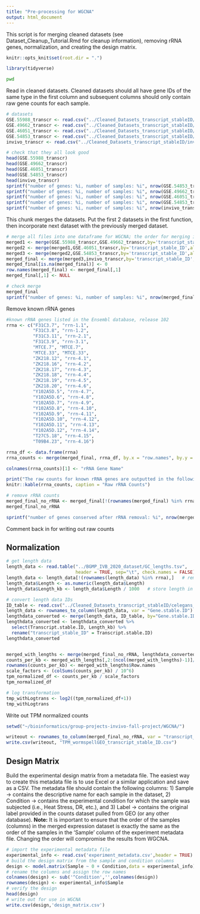 ```yaml
---
title: "Pre-processing for WGCNA"
output: html_document
---
```


This script is for merging cleaned datasets (see Dataset_Cleanup_Tutorial.Rmd for cleanup information), removing rRNA genes, normalization, and creating the design matrix.

```r
knitr::opts_knit$set(root.dir = ".")
```

```r
library(tidyverse)
```

```bash
pwd
```

Read in cleaned datasets. Cleaned datasets should all have gene IDs of the same type in the first column and subsequent columns should only contain raw gene counts for each sample.
```r
# datasets
GSE.55988_transcr <- read.csv("../Cleaned_Datasets_transcript_stableID/GSE55988_cleaned_transcrID.csv")
GSE.49662_transcr <- read.csv("../Cleaned_Datasets_transcript_stableID/GSE49662_cleaned_transcrID.csv")
GSE.46051_transcr <- read.csv("../Cleaned_Datasets_transcript_stableID/GSE46051_cleaned_transcrID.csv")
GSE.54853_transcr <- read.csv("../Cleaned_Datasets_transcript_stableID/GSE54853_cleaned_transcrID.csv")
invivo_transcr <- read.csv("../Cleaned_Datasets_transcript_stableID/invivo_cleaned_transcrID.csv")

# check that they all look good
head(GSE.55988_transcr)
head(GSE.49662_transcr)
head(GSE.46051_transcr)
head(GSE.54853_transcr)
head(invivo_transcr)
sprintf("number of genes: %i, number of samples: %i", nrow(GSE.54853_transcr), (ncol(GSE.54853_transcr)-1))
sprintf("number of genes: %i, number of samples: %i", nrow(GSE.49662_transcr), (ncol(GSE.49662_transcr)-1))
sprintf("number of genes: %i, number of samples: %i", nrow(GSE.46051_transcr), (ncol(GSE.46051_transcr)-1))
sprintf("number of genes: %i, number of samples: %i", nrow(GSE.54853_transcr), (ncol(GSE.54853_transcr)-1))
sprintf("number of genes: %i, number of samples: %i", nrow(invivo_transcr), (ncol(invivo_transcr)-1))
```

This chunk merges the datasets. Put the first 2 datasets in the first function, then incorporate next dataset with the previously merged dataset.
```r
# merge all files into one dataframe for WGCNA; the order for merging is determined based on the order of the samples in the design matrix
merged1 <- merge(GSE.55988_transcr,GSE.49662_transcr,by='transcript_stable_ID',all=TRUE)
merged2 <- merge(merged1,GSE.46051_transcr,by='transcript_stable_ID',all=TRUE)
merged3 <- merge(merged2,GSE.54853_transcr,by='transcript_stable_ID',all=TRUE)
merged_final <- merge(merged3,invivo_transcr,by='transcript_stable_ID',all=TRUE)
merged_final[is.na(merged_final)] <- 0
row.names(merged_final) <- merged_final[,1]
merged_final[,1] <- NULL

# check merge
merged_final
sprintf("number of genes: %i, number of samples: %i", nrow(merged_final), (ncol(merged_final)-1))
```

Remove known rRNA genes
```r
#known rRNA genes listed in the Ensembl database, release 102
rrna <- c("F31C3.7", "rrn-1.1",
          "F31C3.8", "rrn-1.2",
          "F31C3.11", "rrn-2.1",
          "F31C3.9", "rrn-3.1",
          "MTCE.7", "MTCE.7",
          "MTCE.33", "MTCE.33",
          "ZK218.12", "rrn-4.1",
          "ZK218.16", "rrn-4.2",
          "ZK218.17", "rrn-4.3",
          "ZK218.18", "rrn-4.4",
          "ZK218.19", "rrn-4.5",
          "ZK218.20", "rrn-4.6",
          "Y102A5D.5", "rrn-4.7",
          "Y102A5D.6", "rrn-4.8",
          "Y102A5D.7", "rrn-4.9",
          "Y102A5D.8", "rrn-4.10",
          "Y102A5D.9", "rrn-4.11",
          "Y102A5D.10", "rrn-4.12",
          "Y102A5D.11", "rrn-4.13",
          "Y102A5D.12", "rrn-4.14",
          "T27C5.18", "rrn-4.15",
          "T09B4.23", "rrn-4.16")

rrna_df <- data.frame(rrna)
rrna_counts <- merge(merged_final, rrna_df, by.x = "row.names", by.y = "rrna")

colnames(rrna_counts)[1] <- "rRNA Gene Name"

print("The raw counts for known rRNA genes are outputted in the following table")
knitr::kable(rrna_counts, caption = "Raw rRNA Counts")

# remove rRNA counts
merged_final_no_rRNA <- merged_final[!(rownames(merged_final) %in% rrna),]
merged_final_no_rRNA

sprintf("number of genes conserved after rRNA removal: %i", nrow(merged_final_no_rRNA))
```

Comment back in for writing out raw counts
<!-- Write out raw counts -->
<!-- ```{r write out merged raw counts} -->
<!-- setwd("~/bioinformatics/group-projects-invivo-fall-project/WGCNA/") -->

<!-- writeout <- rownames_to_column(merged_final_no_rRNA, var = "transcript_stable_ID") -->
<!-- write.csv(writeout, "raw_wormspellGEO_transcript_stable_ID.csv") -->
<!-- ``` -->

## Normalization

```r
# get length data
length_data <- read.table("../BGMP_IVB_2020_dataset/GC_lengths.tsv",
                          header = TRUE, sep="\t", check.names = FALSE)
length_data <- length_data[!(rownames(length_data) %in% rrna),]   # remove rRNA genes from length data
length_data$Length <- as.numeric(length_data$Length)
length_data$Length_kb <- length_data$Length / 1000   # store length in kb

# convert length data IDs
ID_table <- read.csv("../Cleaned_Datasets_transcript_stableID/celegans_cleaned_mart_ensembl.102.tsv", sep = "\t")
length_data <- rownames_to_column(length_data, var = "Gene.stable.ID")
lengthdata_converted <- merge(length_data, ID_table, by="Gene.stable.ID", all.x = FALSE, all.y = FALSE)
lengthdata_converted <- lengthdata_converted %>%
  select(Transcript.stable.ID, Length_kb) %>%
  rename("transcript_stable_ID" = Transcript.stable.ID)
lengthdata_converted


merged_with_lengths <- merge(merged_final_no_rRNA, lengthdata_converted, by.x=0, by.y="transcript_stable_ID", sort = TRUE)
counts_per_kb <- merged_with_lengths[,2:(ncol(merged_with_lengths)-1)]/merged_with_lengths[,(ncol(merged_with_lengths))]
rownames(counts_per_kb) <- merged_with_lengths$Row.names
scale_factors <- (colSums(counts_per_kb) / 10^6)
tpm_normalized_df <- counts_per_kb / scale_factors
tpm_normalized_df

# log transformation
tmp_withLogtrans <- log2((tpm_normalized_df+1))
tmp_withLogtrans
```

Write out TPM normalized counts
```r
setwd("~/bioinformatics/group-projects-invivo-fall-project/WGCNA/")

writeout <- rownames_to_column(merged_final_no_rRNA, var = "transcript_stable_ID")
write.csv(writeout, "TPM_wormspellGEO_transcript_stable_ID.csv")
```


## Design Matrix

Build the experimental design matrix from a metadata file. The easiest way to create this metadata file
is to use Excel or a similar application and save as a CSV. The metadata file should contain the 
following columns: 1) Sample -> contains the descriptive name for each sample in the dataset, 2) 
Condition -> contains the experimental condition for which the sample was subjected (i.e., Heat Stress, 
DR, etc.), and 3) Label -> contains the original label provided in the counts dataset pulled from 
GEO (or any other database). **Note:** It is important to ensure that the order of the samples (columns) 
in the merged expression dataset is exactly the same as the order of the samples in the 'Sample' column 
of the experiment metadata file. Changing the order will compromise the results from WGCNA.
```r
# import the experimental metadata file
experimental_info <- read.csv('experiment_metadata.csv',header = TRUE)
# build the design matrix from the sample and condition columns
design <- model.matrix(Sample ~ 0 + Condition,data = experimental_info)
# rename the columns and assign the row names
colnames(design) <- sub('^Condition','',colnames(design))
rownames(design) <- experimental_info$Sample
# verify the design
head(design)
# write out for use in WGCNA
write.csv(design,'design_matrix.csv')
```



